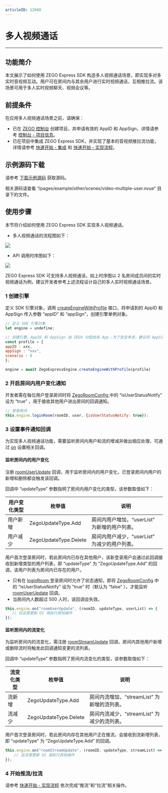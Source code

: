 ```yaml
---
articleID: 12660
---
```

# 多人视频通话

- - -

## 功能简介

本文展示了如何使用 ZEGO Express SDK 构造多人视频通话场景，即实现多对多实时音视频互动。用户可在房间内与其余用户进行实时视频通话，互相推拉流。该场景可用于多人实时视频聊天、视频会议等。

## 前提条件

在应用多人视频通话场景之前，请确保：

- 已在 [ZEGO 控制台](https://console.zego.im) 创建项目，并申请有效的 AppID 和 AppSign，详情请参考 [控制台 - 项目信息](/console/guide-doc2)。
- 已在项目中集成 ZEGO Express SDK，并实现了基本的音视频推拉流功能，详情请参考 [快速开始 - 集成](!Integration/SDK_Integration) 和 [快速开始 - 实现流程](!Integration/Solution_Implementation)。


## 示例源码下载

请参考 [下载示例源码](!DownloadDemo/DownloadDemo) 获取源码。

相关源码请查看 “/pages/example/other/scenes/video-multiple-user.nvue” 目录下的文件。

## 使用步骤

本节将介绍如何使用 ZEGO Express SDK 实现多人视频通话。

- 多人视频通话的流程图如下：

<Frame width="512" height="auto" caption=""><img src="https://storage.zego.im/sdk-doc/Pics/Android/ExpressSDK/Scenes/VideoForMultipleUsers/Video_for_Multiple_Users_process_android.png" /></Frame>

- API 调用时序图如下：

<Frame width="512" height="auto" caption=""><img src="https://storage.zego.im/sdk-doc/Pics/uniapp/VideoForMultipleUsers/Video_for_Multiple_Users_uniapp_new.png" /></Frame>

<Note title="说明">


ZEGO Express SDK 可支持多人视频通话，如上时序图以 2 名房间成员间的实时视频通话为例，建议开发者参考上述流程设计自己的多人实时视频通话场景。

</Note>




### 1 创建引擎

定义 SDK 引擎对象，调用 [createEngineWithProfile](https://doc-zh.zego.im/unique-api/express-video-sdkhttps://doc-zh.zego.im/article/javascript_uni-app/classes/_zegoexpressengine_.zegoexpressengine.html#createenginewithprofile) 接口，将申请到的 AppID 和 AppSign 传入参数 “appID” 和 “appSign”，创建引擎单例对象。

```javascript
// 定义 SDK 引擎对象
let engine = undefine;

// 创建引擎，AppID 和 AppSign 由 ZEGO 分配给各 App；为了安全考虑，建议将 AppSign 存储在 App 的业务后台，需要使用时从后台获取；采用通用场景
const profile = {
appID : xxx,
appSign : "xxx",
scenario : 0
};

engine = await ZegoExpressEngine.createEngineWithProfile(profile)
```  


### 2 开启房间内用户变化通知

开发者需在每位用户登录房间时将 [ZegoRoomConfig ](https://doc-zh.zego.im/unique-api/express-video-sdkhttps://doc-zh.zego.im/article/javascript_uni-app/classes/_zegoexpressdefines_.zegoroomconfig.html) 中的 “isUserStatusNotify” 设为 “true” ，用于接收其他用户进出房间的回调通知。

```javascript
// 登录房间
this.engine.loginRoom(roomID, user, {isUserStatusNotify: true});
```

### 3 设置事件通知回调

为实现多人视频通话功能，需要监听房间内用户和流的增减并做出相应处理，可通过 [on](https://doc-zh.zego.im/unique-api/express-video-sdkhttps://doc-zh.zego.im/article/javascript_uni-app/classes/_zegoexpressengine_.zegoexpressengine.html#on) 设置相关回调。

#### 监听房间内的用户变化

注册 [roomUserUpdate](https://doc-zh.zego.im/unique-api/express-video-sdkhttps://doc-zh.zego.im/article/javascript_uni-app/interfaces/_zegoexpresseventhandler_.zegoeventlistener.html#roomuserupdate) 回调，用于监听房间内的用户变化，已登录房间内用户的新增和删除都会触发该回调。

回调中 “updateType” 参数指明了房间内用户变化的类型，该参数取值如下：

|用户变化类型|枚举值|说明|
|-|-|-|
|用户新增| ZegoUpdateType.Add|房间内用户增加，“userList” 为新增的用户列表。|
|用户减少|ZegoUpdateType.Delete|房间内用户减少，“userList” 为减少的用户列表。|

用户首次登录房间时，若此房间内已存在其他用户，该新登录用户会通过此回调接收到新增类型的用户列表，即 “updateType” 为 “ZegoUpdateType.Add” 的回调，该用户列表为房间内已存在的用户。

<Warning title="注意">


- 只有在 [loginRoom ](https://doc-zh.zego.im/unique-api/express-video-sdkhttps://doc-zh.zego.im/article/javascript_uni-app/classes/_zegoexpressengine_.zegoexpressengine.html#loginroom) 登录房间时允许了状态通知，即将 [ZegoRoomConfig](https://doc-zh.zego.im/unique-api/express-video-sdkhttps://doc-zh.zego.im/article/javascript_uni-app/classes/_zegoexpressdefines_.zegoroomconfig.html) 中的 “isUserStatusNotify” 设为 "true" 时（默认为 “false” ），才能监听 [roomUserUpdate](https://doc-zh.zego.im/unique-api/express-video-sdkhttps://doc-zh.zego.im/article/javascript_uni-app/interfaces/_zegoexpresseventhandler_.zegoeventlistener.html#roomuserupdate) 回调。
- 当房间内人数超过 500 人时，该回调会失效。

</Warning>



```javascript
this.engine.on("roomUserUpdate", (roomID, updateType, userList) => {
   // 在这里更新 UI 或执行其他操作
});
```

#### 监听房间内的流变化

为监听房间内的流变化，需注册 [roomStreamUpdate](https://doc-zh.zego.im/unique-api/express-video-sdkhttps://doc-zh.zego.im/article/javascript_uni-app/interfaces/_zegoexpresseventhandler_.zegoeventlistener.html#roomstreamupdate) 回调，房间内其他用户新增或删除流时将触发此回调通知变更的流列表。

回调中 “updateType” 参数指明了房间内流变化的类型，该参数取值如下：

|流变化类型|枚举值|说明|
|-|-|-|
|流新增| ZegoUpdateType.Add|房间内流增加，“streamList” 为新增的流列表。|
|流减少|ZegoUpdateType.Delete|房间内流减少，“streamList” 为减少的流列表。|

用户首次登录房间时，若此房间内存在其他用户正在推流，会接收到流新增列表，即 “updateType” 为 “ZegoUpdateType.Add” 的回调。

```javascript
this.engine.on("roomStreamUpdate", (roomID, updateType, streamList) => {
    // 在这里更新 UI 或执行其他操作
});
```

### 4 开始推流/拉流

请参考 [快速开始 - 实现流程](!Integration/Solution_Implementation#publishingStream) 依次完成“推流”和“拉流”相关操作。
